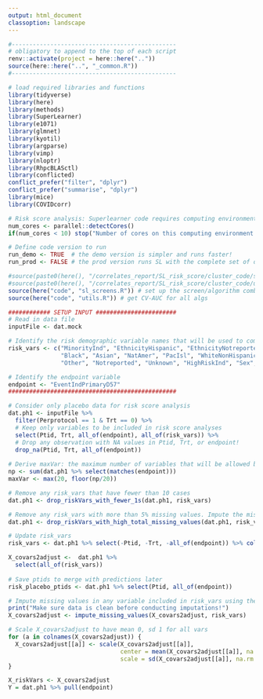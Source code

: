 ```yaml
---
output: html_document
classoption: landscape
---
```




```r
#-----------------------------------------------
# obligatory to append to the top of each script
renv::activate(project = here::here(".."))
source(here::here("..", "_common.R"))
#-----------------------------------------------

# load required libraries and functions
library(tidyverse)
library(here)
library(methods)
library(SuperLearner)
library(e1071)
library(glmnet)
library(kyotil)
library(argparse)
library(vimp)
library(nloptr)
library(RhpcBLASctl)
library(conflicted)
conflict_prefer("filter", "dplyr")
conflict_prefer("summarise", "dplyr")
library(mice)
library(COVIDcorr)

# Risk score analysis: Superlearner code requires computing environment with more than 10 cores!
num_cores <- parallel::detectCores()
if(num_cores < 10) stop("Number of cores on this computing environment are less than 10! Superlearner code needs atleast 11 cores to run smoothly.")

# Define code version to run
run_demo <- TRUE  # the demo version is simpler and runs faster!
run_prod <- FALSE # the prod version runs SL with the complete set of diverse learners and takes more time (around 5-7 hrs on a cluster machine!)

#source(paste0(here(), "/correlates_report/SL_risk_score/cluster_code/sl_screens.R")) # set up the screen/algorithm combinations
#source(paste0(here(), "/correlates_report/SL_risk_score/cluster_code/utils.R")) # get CV-AUC for all algs
source(here("code", "sl_screens.R")) # set up the screen/algorithm combinations
source(here("code", "utils.R")) # get CV-AUC for all algs

############ SETUP INPUT ####################### 
# Read in data file
inputFile <- dat.mock

# Identify the risk demographic variable names that will be used to compute the risk score
risk_vars <- c("MinorityInd", "EthnicityHispanic", "EthnicityNotreported", "EthnicityUnknown", 
               "Black", "Asian", "NatAmer", "PacIsl", "WhiteNonHispanic", "Multiracial", 
               "Other", "Notreported", "Unknown", "HighRiskInd", "Sex", "Age", "BMI")

# Identify the endpoint variable
endpoint <- "EventIndPrimaryD57"
################################################    

# Consider only placebo data for risk score analysis
dat.ph1 <- inputFile %>%
  filter(Perprotocol == 1 & Trt == 0) %>%
  # Keep only variables to be included in risk score analyses
  select(Ptid, Trt, all_of(endpoint), all_of(risk_vars)) %>%  
  # Drop any observation with NA values in Ptid, Trt, or endpoint!
  drop_na(Ptid, Trt, all_of(endpoint))
  
# Derive maxVar: the maximum number of variables that will be allowed by SL screens in the models.  
np <- sum(dat.ph1 %>% select(matches(endpoint)))
maxVar <- max(20, floor(np/20))

# Remove any risk_vars that have fewer than 10 cases 
dat.ph1 <- drop_riskVars_with_fewer_1s(dat.ph1, risk_vars)

# Remove any risk_vars with more than 5% missing values. Impute the missing values for other risk variables using mice package! 
dat.ph1 <- drop_riskVars_with_high_total_missing_values(dat.ph1, risk_vars)

# Update risk_vars
risk_vars <- dat.ph1 %>% select(-Ptid, -Trt, -all_of(endpoint)) %>% colnames()

X_covars2adjust <-  dat.ph1 %>%
  select(all_of(risk_vars))
 
# Save ptids to merge with predictions later
risk_placebo_ptids <- dat.ph1 %>% select(Ptid, all_of(endpoint)) 

# Impute missing values in any variable included in risk_vars using the mice package!
print("Make sure data is clean before conducting imputations!")
X_covars2adjust <- impute_missing_values(X_covars2adjust, risk_vars)

# Scale X_covars2adjust to have mean 0, sd 1 for all vars
for (a in colnames(X_covars2adjust)) {
  X_covars2adjust[[a]] <- scale(X_covars2adjust[[a]],
                                center = mean(X_covars2adjust[[a]], na.rm = T),  
                                scale = sd(X_covars2adjust[[a]], na.rm = T))    
}

X_riskVars <- X_covars2adjust
Y = dat.ph1 %>% pull(endpoint)

```



